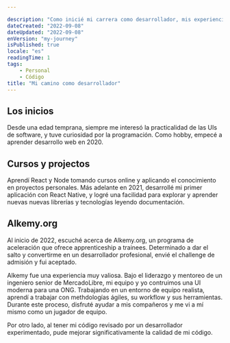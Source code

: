 ```yaml
---

description: "Como inicié mi carrera como desarrollador, mis experiencias y mi progreso."
dateCreated: "2022-09-08"
dateUpdated: "2022-09-08"
enVersion: "my-journey" 
isPublished: true
locale: "es"
readingTime: 1
tags: 
    - Personal
    - Código
title: "Mi camino como desarrollador"
---
```


## Los inicios

Desde una edad temprana, siempre me interesó la practicalidad de las UIs de software, y tuve curiosidad por la programación. Como hobby, empecé a aprender desarrollo web en 2020.

## Cursos y projectos

Aprendí React y Node tomando cursos online y aplicando el conocimiento en proyectos personales. Más adelante en 2021, desarrollé mi primer aplicación con React Native, y logré una facilidad para explorar y aprender nuevas nuevas librerías y tecnologías leyendo documentación.

## Alkemy.org

Al inicio de 2022, escuché acerca de Alkemy.org, un programa de aceleración que ofrece apprenticeship a trainees. Determinado a dar el salto y convertirme en un desarrollador profesional, envié el challenge de admisión y fui aceptado.

Alkemy fue una experiencia muy valiosa. Bajo el liderazgo y mentoreo de un ingeniero senior de MercadoLibre, mi equipo y yo contruimos una UI moderna para una ONG. Trabajando en un entorno de equipo realista, aprendí a trabajar con methdologías ágiles, su workflow y sus herramientas. Durante este proceso, disfruté ayudar a mis compañeros y me vi a mí mismo como un jugador de equipo. 

Por otro lado, al tener mi código revisado por un desarrollador experimentado, pude mejorar significativamente la calidad de mi código.

